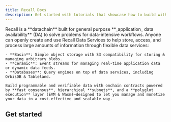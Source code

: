 ```yaml
---
title: Recall Docs
description: Get started with tutorials that showcase how to build with the Recall stack.
---
```



<div className="flex gap-8 items-center">
  <div className="">
    Recall is a **datachain** built for general purpose **_application_ data availability** (DA) to solve problems for data-intensive workflows. Anyone can openly create and use Recall Data Services to help store, access, and process large amounts of information through flexible data services:

    - **Basin**: Simple object storage with S3 compatibility for storing & managing arbitrary blobs.
    - **Ceramic**: Event streams for managing real-time application data or dynamic data feeds.
    - **Databases**: Query engines on top of data services, including OrbisDB & Tableland.

    Build programmable and verifiable data with onchain contracts powered by **fast consensus**, hierarchical **subnets**, and a **polyglot execution** layer (EVM & Wasm)—designed to let you manage and monetize your data in a cost-effective and scalable way.

  </div>

</div>

## Get started

<Cards>
  <Card title="Introduction" href="/home/introduction" />
  <Card title="Basin" href="/basin" />
  <Card title="Event store" href="/ceramic" />
  <Card title="Databases" href="/databases" />
  <Card title="Protocol architecture" href="/architecture" />
</Cards>
